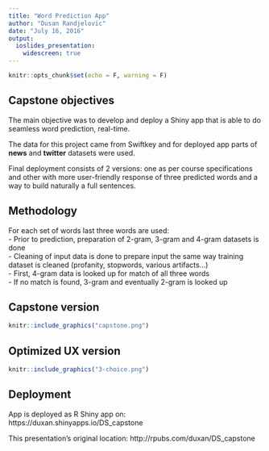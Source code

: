 ```yaml
---
title: "Word Prediction App"
author: "Dusan Randjelovic"
date: "July 16, 2016"
output: 
  ioslides_presentation:
    widescreen: true
---
```


```r
knitr::opts_chunk$set(echo = F, warning = F)
```

## Capstone objectives

The main objective was to develop and deploy a Shiny app that is able to do seamless word prediction, real-time.

The data for this project came from Swiftkey and for deployed app parts of **news** and **twitter** datasets were used.

Final deployment consists of 2 versions: one as per course specifications and other with more user-friendly response of three predicted words and a way to build naturally a full sentences.

## Methodology

For each set of words last three words are used:  
  - Prior to prediction, preparation of 2-gram, 3-gram and 4-gram datasets is done  
  - Cleaning of input data is done to prepare input the same way training dataset is cleaned (profanity, stopwords, various artifacts...)  
  - First, 4-gram data is looked up for match of all three words  
  - If no match is found, 3-gram and eventually 2-gram is looked up  
  

## Capstone version

```r
knitr::include_graphics("capstone.png")
```

## Optimized UX version

```r
knitr::include_graphics("3-choice.png")
```

## Deployment

App is deployed as R Shiny app on:  
https://duxan.shinyapps.io/DS_capstone  

This presentation's original location:
http://rpubs.com/duxan/DS_capstone
